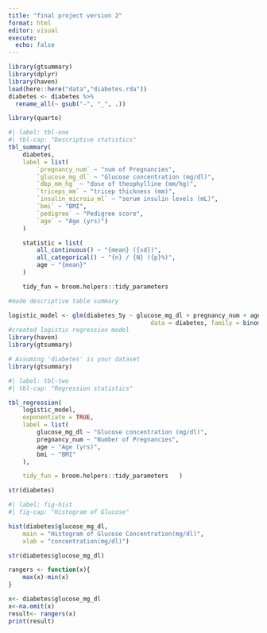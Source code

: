 ```yaml
---
title: "final project version 2"
format: html
editor: visual
execute: 
  echo: false
---
```


```r
library(gtsummary)
library(dplyr)
library(haven)
load(here::here("data","diabetes.rda"))
diabetes <- diabetes %>%
  rename_all(~ gsub("-", "_", .))

library(quarto)
```

```r
#| label: tbl-one
#| tbl-cap: "Descriptive statistics"
tbl_summary(
	diabetes,
	label = list(
		`pregnancy_num` ~ "num of Pregnancies",
		`glucose_mg_dl` ~ "Glucose concentration (mg/dl)",
		`dbp_mm_hg` ~ "dose of theophylline (mm/hg)",
		`triceps_mm` ~ "tricep thickness (mm)",
		`insulin_microiu_ml` ~ "serum insulin levels (mL)",
		`bmi` ~ "BMI",
		`pedigree` ~ "Pedigree score",
		`age` ~ "Age (yrs)")
	)

	statistic = list(
		all_continuous() ~ "{mean} ({sd})",
		all_categorical() ~ "{n} / {N} ({p}%)",
		age ~ "{mean}"
	)

	tidy_fun = broom.helpers::tidy_parameters
```
```r
#made descriptive table summary

logistic_model <- glm(diabetes_5y ~ glucose_mg_dl + pregnancy_num + age + bmi,
										data = diabetes, family = binomial())
#created logistic regression model
library(haven)
library(gtsummary)

# Assuming 'diabetes' is your dataset
library(gtsummary)

```
```r
#| label: tbl-two
#| tbl-cap: "Regression statistics"

tbl_regression(
	logistic_model,
	exponentiate = TRUE,
	label = list(
		glucose_mg_dl ~ "Glucose concentration (mg/dl)",
		pregnancy_num ~ "Number of Pregnancies",
		age ~ "Age (yrs)",
		bmi ~ "BMI"
	),

	tidy_fun = broom.helpers::tidy_parameters	)

str(diabetes)
```


```r
#| label: fig-hist
#| fig-cap: "Histogram of Glucose"

hist(diabetes$glucose_mg_dl,
	main = "Histogram of Glucose Concentration(mg/dl)",
	xlab = "concentration(mg/dl)")

str(diabetes$glucose_mg_dl)

rangers <- function(x){
	max(x)-min(x)
}

x<- diabetes$glucose_mg_dl
x<-na.omit(x)
result<- rangers(x)
print(result)

```

